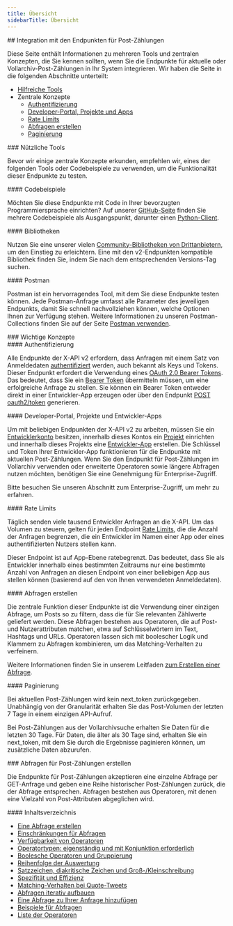 ```yaml
---
title: Übersicht
sidebarTitle: Übersicht
---
```


<div id="how-to-integrate-with-the-posts-counts-endpoints">
  ## Integration mit den Endpunkten für Post-Zählungen
</div>

Diese Seite enthält Informationen zu mehreren Tools und zentralen Konzepten, die Sie kennen sollten, wenn Sie die Endpunkte für aktuelle oder Vollarchiv-Post-Zählungen in Ihr System integrieren. Wir haben die Seite in die folgenden Abschnitte unterteilt:

- [Hilfreiche Tools](#helpful-tools)
- Zentrale Konzepte
  - [Authentifizierung](#authentication)
  - [Developer-Portal, Projekte und Apps](#developer-portal)
  - [Rate Limits](#rate-limits)
  - [Abfragen erstellen](#queries)
  - [Paginierung](#pagination)

<div id="helpful-tools">
  ### Nützliche Tools
</div>

Bevor wir einige zentrale Konzepte erkunden, empfehlen wir, eines der folgenden Tools oder Codebeispiele zu verwenden, um die Funktionalität dieser Endpunkte zu testen.

<div id="code-samples">
  #### Codebeispiele
</div>

Möchten Sie diese Endpunkte mit Code in Ihrer bevorzugten Programmiersprache einrichten? Auf unserer [GitHub-Seite](https://github.com/xdevplatform/Twitter-API-v2-sample-code) finden Sie mehrere Codebeispiele als Ausgangspunkt, darunter einen [Python-Client](https://github.com/xdevplatform/search-tweets-python).

<div id="libraries">
  #### Bibliotheken
</div>

Nutzen Sie eine unserer vielen [Community-Bibliotheken von Drittanbietern](/de/x-api/tools-and-libraries/overview), um den Einstieg zu erleichtern. Eine mit den v2-Endpunkten kompatible Bibliothek finden Sie, indem Sie nach dem entsprechenden Versions-Tag suchen.

<div id="postman">
  #### Postman
</div>

Postman ist ein hervorragendes Tool, mit dem Sie diese Endpunkte testen können. Jede Postman-Anfrage umfasst alle Parameter des jeweiligen Endpunkts, damit Sie schnell nachvollziehen können, welche Optionen Ihnen zur Verfügung stehen. Weitere Informationen zu unseren Postman-Collections finden Sie auf der Seite [Postman verwenden](/de/tutorials/postman-getting-started).
 

<div id="key-concepts">
  ### Wichtige Konzepte
</div>

<div id="authentication">
  #### Authentifizierung
</div>

Alle Endpunkte der X-API v2 erfordern, dass Anfragen mit einem Satz von Anmeldedaten [authentifiziert](/de/resources/fundamentals/authentication) werden, auch bekannt als Keys und Tokens. Dieser Endpunkt erfordert die Verwendung eines [OAuth 2.0 Bearer Tokens](/de/resources/fundamentals/authentication#oauth-2-0). Das bedeutet, dass Sie ein [Bearer Token](/de/resources/fundamentals/authentication#bearer-token-also-known-as-app-only) übermitteln müssen, um eine erfolgreiche Anfrage zu stellen. Sie können ein Bearer Token entweder direkt in einer Entwickler-App erzeugen oder über den Endpunkt [POST oauth2/token](/de/resources/fundamentals/authentication#post-oauth2-token) generieren.

<div id="developer-portal-projects-and-developer-apps">
  #### Developer-Portal, Projekte und Entwickler-Apps
</div>

Um mit beliebigen Endpunkten der X-API v2 zu arbeiten, müssen Sie ein [Entwicklerkonto](/de/resources/fundamentals/developer-portal) besitzen, innerhalb dieses Kontos ein [Projekt](/de/resources/fundamentals/projects) einrichten und innerhalb dieses Projekts eine [Entwickler-App](/de/resources/fundamentals/developer-apps) erstellen. Die Schlüssel und Token Ihrer Entwickler-App funktionieren für die Endpunkte mit aktuellen Post-Zählungen. Wenn Sie den Endpunkt für Post-Zählungen im Vollarchiv verwenden oder erweiterte Operatoren sowie längere Abfragen nutzen möchten, benötigen Sie eine Genehmigung für Enterprise-Zugriff.

Bitte besuchen Sie unseren Abschnitt zum Enterprise-Zugriff, um mehr zu erfahren.

<div id="rate-limits">
  #### Rate Limits
</div>

Täglich senden viele tausend Entwickler Anfragen an die X-API. Um das Volumen zu steuern, gelten für jeden Endpoint [Rate Limits](/de/x-api/fundamentals/rate-limits), die die Anzahl der Anfragen begrenzen, die ein Entwickler im Namen einer App oder eines authentifizierten Nutzers stellen kann.

Dieser Endpoint ist auf App-Ebene ratebegrenzt. Das bedeutet, dass Sie als Entwickler innerhalb eines bestimmten Zeitraums nur eine bestimmte Anzahl von Anfragen an diesen Endpoint von einer beliebigen App aus stellen können (basierend auf den von Ihnen verwendeten Anmeldedaten). 

<div id="building-queries">
  #### Abfragen erstellen
</div>

Die zentrale Funktion dieser Endpunkte ist die Verwendung einer einzigen Abfrage, um Posts so zu filtern, dass die für Sie relevanten Zählwerte geliefert werden. Diese Abfragen bestehen aus Operatoren, die auf Post- und Nutzerattributen matchen, etwa auf Schlüsselwörtern im Text, Hashtags und URLs. Operatoren lassen sich mit boolescher Logik und Klammern zu Abfragen kombinieren, um das Matching-Verhalten zu verfeinern.

Weitere Informationen finden Sie in unserem Leitfaden [zum Erstellen einer Abfrage](/de/x-api/posts/counts/integrate/build-a-query).

<div id="pagination">
  #### Paginierung
</div>

Bei aktuellen Post-Zählungen wird kein next\_token zurückgegeben. Unabhängig von der Granularität erhalten Sie das Post-Volumen der letzten 7 Tage in einem einzigen API-Aufruf.

Bei Post-Zählungen aus der Vollarchivsuche erhalten Sie Daten für die letzten 30 Tage. Für Daten, die älter als 30 Tage sind, erhalten Sie ein next\_token, mit dem Sie durch die Ergebnisse paginieren können, um zusätzliche Daten abzurufen. 

<div id="building-queries-for-post-counts">
  ### Abfragen für Post-Zählungen erstellen
</div>

Die Endpunkte für Post-Zählungen akzeptieren eine einzelne Abfrage per GET-Anfrage und geben eine Reihe historischer Post-Zählungen zurück, die der Abfrage entsprechen. Abfragen bestehen aus Operatoren, mit denen eine Vielzahl von Post-Attributen abgeglichen wird. 

<div id="table-of-contents">
  #### Inhaltsverzeichnis
</div>

- [Eine Abfrage erstellen](#build)
- [Einschränkungen für Abfragen](#limits)
- [Verfügbarkeit von Operatoren](#availability)
- [Operatortypen: eigenständig und mit Konjunktion erforderlich](#types)
- [Boolesche Operatoren und Gruppierung](#boolean)
- [Reihenfolge der Auswertung](#order-of-operations)
- [Satzzeichen, diakritische Zeichen und Groß-/Kleinschreibung](#punctuation)
- [Spezifität und Effizienz](#specificity)
- [Matching-Verhalten bei Quote-Tweets](#quote-tweets)
- [Abfragen iterativ aufbauen](#iterative)
- [Eine Abfrage zu Ihrer Anfrage hinzufügen](#adding-a-query)
- [Beispiele für Abfragen](#examples)
- [Liste der Operatoren](#list)